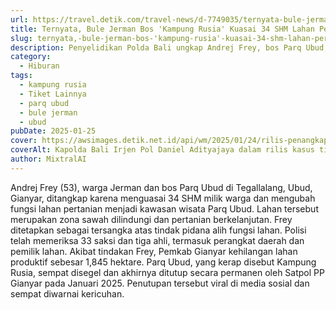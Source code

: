 ```yaml
---
url: https://travel.detik.com/travel-news/d-7749035/ternyata-bule-jerman-bos-kampung-rusia-kuasai-34-shm-lahan-pertanian-di-ubud
title: Ternyata, Bule Jerman Bos 'Kampung Rusia' Kuasai 34 SHM Lahan Pertanian di Ubud
slug: ternyata,-bule-jerman-bos-'kampung-rusia'-kuasai-34-shm-lahan-pertanian-di-ubud
description: Penyelidikan Polda Bali ungkap Andrej Frey, bos Parq Ubud, kuasai 34 SHM lahan pertanian. Frey ditangkap atas alih fungsi lahan, merugikan Pemkab Gianyar.
category:
  - Hiburan
tags:
  - kampung rusia
  - Tiket Lainnya
  - parq ubud
  - bule jerman
  - ubud
pubDate: 2025-01-25
cover: https://awsimages.detik.net.id/api/wm/2025/01/24/rilis-penangkapan-bos-parq-ubud_169.jpeg?wid=54&w=650&v=1&t=jpeg
coverAlt: Kapolda Bali Irjen Pol Daniel Adityajaya dalam rilis kasus tindak pidana alih fungsi lahan pertanian di gedung Ditreskrimsus Polda Bali, Jumat (24/1/2025). (Ahmad Firizqi Irwan/detikBali)
author: MixtralAI
---
```

Andrej Frey (53), warga Jerman dan bos Parq Ubud di Tegallalang, Ubud, Gianyar, ditangkap karena menguasai 34 SHM milik warga dan mengubah fungsi lahan pertanian menjadi kawasan wisata Parq Ubud. Lahan tersebut merupakan zona sawah dilindungi dan pertanian berkelanjutan. Frey ditetapkan sebagai tersangka atas tindak pidana alih fungsi lahan. Polisi telah memeriksa 33 saksi dan tiga ahli, termasuk perangkat daerah dan pemilik lahan. Akibat tindakan Frey, Pemkab Gianyar kehilangan lahan produktif sebesar 1,845 hektare. Parq Ubud, yang kerap disebut Kampung Rusia, sempat disegel dan akhirnya ditutup secara permanen oleh Satpol PP Gianyar pada Januari 2025. Penutupan tersebut viral di media sosial dan sempat diwarnai kericuhan.
